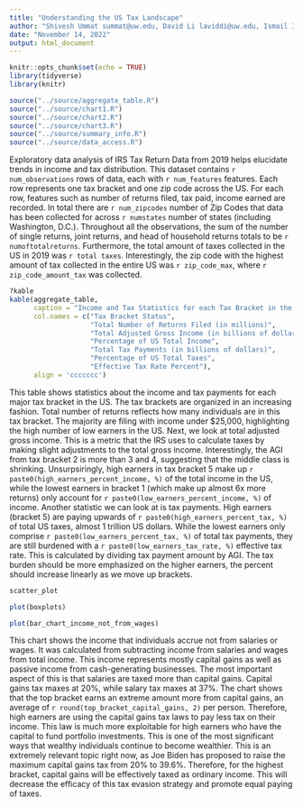 ```yaml
---
title: "Understanding the US Tax Landscape"
author: "Shivesh Ummat summat@uw.edu, David Li laviddi@uw.edu, Ismail Ibrahim ishy206@uw.edu"
date: "November 14, 2022"
output: html_document
---
```


```r
knitr::opts_chunk$set(echo = TRUE)
library(tidyverse)
library(knitr)
```


```r
source("../source/aggregate_table.R")
source("../source/chart1.R")
source("../source/chart2.R")
source("../source/chart3.R")
source("../source/summary_info.R")
source("../source/data_access.R")
```

Exploratory data analysis of IRS Tax Return Data from 2019 helps elucidate trends in income and tax distribution. This dataset contains `r num_observations` rows of data, each with `r num_features` features. Each row represents one tax bracket and one zip code across the US. For each row, features such as number of returns filed, tax paid, income earned are recorded. In total there are `r num_zipcodes` number of Zip Codes that data has been collected for across `r numstates` number of states (including Washington, D.C.). Throughout all the observations,  the sum of the number of single returns, joint returns, and head of household returns totals to be `r numoftotalreturns`. Furthermore, the total amount of taxes collected in the US in 2019 was `r total taxes`. Interestingly, the zip code with the highest amount of tax collected in the entire US was `r zip_code_max`, where `r zip_code_amount_tax` was collected. 

```r
?kable
kable(aggregate_table,
      caption = "Income and Tax Statistics for each Tax Bracket in the US",
      col.names = c("Tax Bracket Status",
                    "Total Number of Returns Filed (in millions)", 
                    "Total Adjusted Gross Income (in billions of dollars)", 
                    "Percentage of US Total Income", 
                    "Total Tax Payments (in billions of dollars)",
                    "Percentage of US Total Taxes",
                    "Effective Tax Rate Percent"),
      align = 'ccccccc')
```
This table shows statistics about the income and tax payments for each major tax bracket in the US. The tax brackets are organized in an increasing fashion. Total number of returns reflects how many individuals are in this tax bracket. The majority are filing with income under $25,000, highlighting the high number of low earners in the US. Next, we look at total adjusted gross income. This is a metric that the IRS uses to calculate taxes by making slight adjustments to the total gross income. Interestingly, the AGI from tax bracket 2 is more than 3 and 4, suggesting that the middle class is shrinking. Unsurpsiringly, high earners in tax bracket 5 make up `r paste0(high_earners_percent_income, %)` of the total income in the US, while the lowest earners in bracket 1 (which make up almost 6x more returns) only account for `r paste0(low_earners_percent_income, %)` of income. Another statistic we can look at is tax payments. High earners (bracket 5) are paying upwards of `r paste0(high_earners_percent_tax, %)` of total US taxes, almost 1 trillion US dollars. While the lowest earners only comprise `r paste0(low_earners_percent_tax, %)` of total tax payments, they are still burdened with a `r paste0(low_earners_tax_rate, %)` effective tax rate. This is calculated by dividing tax payment amount by AGI. The tax burden should be more emphasized on the higher earners, the percent should increase linearly as we move up brackets.

```r
scatter_plot
```

```r
plot(boxplots)
```

```r
plot(bar_chart_income_not_from_wages)
```
This chart shows the income that individuals accrue not from salaries or wages. It was calculated from subtracting income from salaries and wages from total income. This income represents mostly capital gains as well as passive income from cash-generating businesses. The most important aspect of this is that salaries are taxed more than capital gains. Capital gains tax maxes at 20%, while salary tax maxes at 37%. The chart shows that the top bracket earns an extreme amount more from capital gains, an average of `r round(top_bracket_capital_gains, 2)` per person. Therefore, high earners are using the capital gains tax laws to pay less tax on their income. This law is much more exploitable for high earners who have the capital to fund portfolio investments. This is one of the most significant ways that wealthy individuals continue to become wealthier. This is an extremely relevant topic right now, as Joe Biden has proposed to raise the maximum capital gains tax from 20% to 39.6%. Therefore, for the highest bracket, capital gains will be effectively taxed as ordinary income. This will decrease the efficacy of this tax evasion strategy and promote equal paying of taxes.
